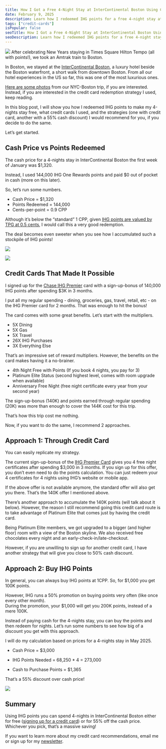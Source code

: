 ```yaml
---
title: How I Got a Free 4-Night Stay at InterContinental Boston Using Credit Card Points
date: February 9, 2025
description: Learn how I redeemed IHG points for a free 4-night stay at InterContinental Boston using the Chase IHG Premier credit card. 
tags: ["credit-cards"]
isPopular: false
seoTitle: How I Got a Free 4-Night Stay at InterContinental Boston Using Credit Card Points
seoDescription: Learn how I redeemed IHG points for a free 4-night stay at InterContinental Boston using the Chase IHG Premier credit card. Discover my step-by-step strategy and how you can save up to 55% on luxury hotel stays with the right credit card rewards program!
---
```

![](https://ds0fmzhunbzyk.cloudfront.net/4-nights-in-intercontinental-boston-for-free-ihg-1.jpg)
After celebrating New Years staying in Times Square Hilton Tempo (all with points\!), we took an Amtrak train to Boston. 

In Boston, we stayed at the [InterContinental Boston](https://www.ihg.com/intercontinental/hotels/us/en/boston/bosha/hoteldetail), a luxury hotel beside the Boston waterfront, a short walk from downtown Boston. From all our hotel experiences in the US so far, this was one of the most luxurious ones. 

[Here are some photos](https://photos.google.com/share/AF1QipPbdie6XgMGD5fzXmgGeuSdE1iXgaqzmO8I6ng_dLKMDg07irzZEkC__lNsFiSoLw?key=TXgzWDNHRnpqSk5oYW9EYXJkSGxGUC1Tb2JyZTN3) from our NYC-Boston trip, if you are interested. Instead, if you are interested in the credit card redemption strategy I used, keep reading.

In this blog post, I will show you how I redeemed IHG points to make my 4-nights stay free, what credit cards I used, and the strategies (one with credit card, another with a 55% cash discount) I would recommend for you, if you decide to do the same. 

Let’s get started.

## Cash Price vs Points Redeemed

The cash price for a 4-nights stay in InterContinental Boston the first week of January was $1,320.

Instead, I used 144,000 IHG One Rewards points and paid $0 out of pocket in cash (more on this later). 

So, let’s run some numbers. 

- Cash Price \= $1,320  
- Points Redeemed \= 144,000  
- Cents-per-point \= 0.9 CPP

Although it’s below the “standard” 1 CPP, given [IHG points are valued by TPG at 0.5 cents](https://thepointsguy.com/loyalty-programs/monthly-valuations/), I would call this a very good redemption.  

The deal becomes even sweeter when you see how I accumulated such a stockpile of IHG points\!

![](https://ds0fmzhunbzyk.cloudfront.net/4-nights-in-intercontinental-boston-for-free-ihg-2.jpg)

![](https://ds0fmzhunbzyk.cloudfront.net/credit-cards-photos/ihg-premier.png)
## Credit Cards That Made It Possible

I signed up for the [Chase IHG Premier](https://www.referyourchasecard.com/210u/5ZPQXWLSOD) card with a sign-up-bonus of 140,000 IHG points after spending $3K in 3 months. 

I put all my regular spending \- dining, groceries, gas, travel, retail, etc \- on the IHG Premier card for 2 months. That was enough to hit the bonus\! 

The card comes with some great benefits. Let’s start with the multipliers.

* 5X Dining  
* 5X Gas  
* 5X Travel  
* 26X IHG Purchases  
* 3X Everything Else 

That’s an impressive set of reward multipliers. However, the benefits on the card makes having it a no-brainer.

* 4th Night Free with Points (If you book 4 nights, you pay for 3\)  
* Platinum Elite Status (second highest level, comes with room upgrade when available)  
* Anniversary Free Night (free night certificate every year from your second year)

The sign-up-bonus (140K) and points earned through regular spending (20K) was more than enough to cover the 144K cost for this trip.

That’s how this trip cost me nothing. 

Now, if you want to do the same, I recommend 2 approaches.

## Approach 1: Through Credit Card

You can easily replicate my strategy. 

The current sign-up-bonus of the [IHG Premier Card](https://www.referyourchasecard.com/210u/5ZPQXWLSOD) gives you 4 free night certificates after spending $3,000 in 3 months. If you sign up for this offer, you don’t even need to do the points calculation. You can just redeem your 4 certificates for 4 nights using IHG’s website or mobile app.

If the above offer is not available anymore, the standard offer will also get you there. That’s the 140K offer I mentioned above. 

There’s another approach to accumulate the 140K points (will talk about it below). However, the reason I still recommend going this credit card route is to take advantage of Platinum Elite that comes just by having the credit card. 

Being Platinum Elite members, we got upgraded to a bigger (and higher floor) room with a view of the Boston skyline. We also received free chocolates every night and an early-check-in/late-checkout.

However, if you are unwilling to sign up for another credit card, I have another strategy that will give you close to 50% cash discount.

## Approach 2: Buy IHG Points

In general, you can always buy IHG points at 1CPP. So, for $1,000 you get 100K points.

However, IHG runs a 50% promotion on buying points very often (like once every other month).  
During the promotion, your $1,000 will get you 200K points, instead of a mere 100K.

Instead of paying cash for the 4-nights stay, you can buy the points and then redeem for nights. Let’s run some numbers to see how big of a discount you get with this approach.

I will do my calculation based on prices for a 4-nights stay in May 2025\.

- Cash Price \= $3,000  
- IHG Points Needed \= 68,250 \* 4 \= 273,000

- Cash to Purchase Points \= $1,365

That’s a 55% discount over cash price\! 

![](https://ds0fmzhunbzyk.cloudfront.net/4-nights-in-intercontinental-boston-for-free-ihg-3.jpg)

## Summary

Using IHG points you can spend 4-nights in InterContinental Boston either for free ([signing up for a credit card](https://www.referyourchasecard.com/210u/5ZPQXWLSOD)) or for 55% off the cash price. Whichever you pick, that’s a massive saving\! 

If you want to learn more about my credit card recommendations, email me or sign up for my [newsletter](https://irtizahafiz.com/newsletter).